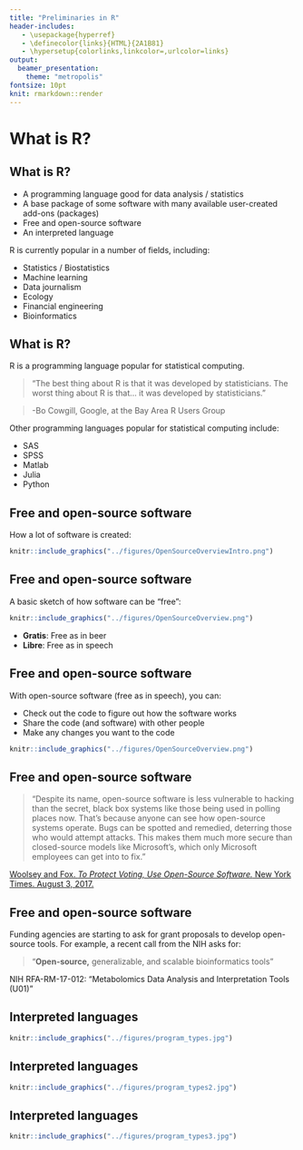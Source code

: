 ```yaml
---
title: "Preliminaries in R"
header-includes:
   - \usepackage{hyperref}
   - \definecolor{links}{HTML}{2A1B81}
   - \hypersetup{colorlinks,linkcolor=,urlcolor=links}
output: 
  beamer_presentation:
    theme: "metropolis"
fontsize: 10pt
knit: rmarkdown::render
---
```


# What is R?

## What is R?

- A programming language good for data analysis / statistics
- A base package of some software with many available user-created add-ons (packages)
- Free and open-source software
- An interpreted language

\bigskip

R is currently popular in a number of fields, including:

- Statistics / Biostatistics
- Machine learning
- Data journalism 
- Ecology 
- Financial engineering
- Bioinformatics

## What is R?

R is a programming language popular for statistical computing. \medskip

> "The best thing about R is that it was developed by statisticians. The worst thing about R is that... it was developed by statisticians."

> -Bo Cowgill, Google, at the Bay Area R Users Group

Other programming languages popular for statistical computing include: 

- SAS
- SPSS
- Matlab
- Julia
- Python

<!-- ## Free and open-source software -->

<!-- ```{r echo = FALSE, out.width = "150pt", fig.align='center'} -->
<!-- knitr::include_graphics("../figures/stallman") -->
<!-- ``` -->

<!-- \footnotesize Source: Ruben Rodriguez.  -->
<!-- licensed under the [Creative Commons Attribution 4.0 International license](https://creativecommons.org/licenses/by/4.0/deed.en). -->

<!-- [Stallman story] -->

## Free and open-source software

How a lot of software is created:

```r
knitr::include_graphics("../figures/OpenSourceOverviewIntro.png")
```

## Free and open-source software

A basic sketch of how software can be "free":

```r
knitr::include_graphics("../figures/OpenSourceOverview.png")
```

- **Gratis**: Free as in beer
- **Libre**: Free as in speech

## Free and open-source software

With open-source software (free as in speech), you can:

- Check out the code to figure out how the software works
- Share the code (and software) with other people
- Make any changes you want to the code

```r
knitr::include_graphics("../figures/OpenSourceOverview.png")
```

<!-- ## Open-source software -->

<!-- > "Open-source software is simply software for which the original source code is made freely available and may be redistributed and modified. ... Open-source systems are tried and tested. A majority of supercomputers use them. The Defense Department, NASA and the United States Air Force all use open-source systems, because they know this provides far more security. Every step in our voting process should use software that follows these examples." -->

<!-- [Woolsey and Fox. *To Protect Voting, Use Open-Source Software.* New York Times. August 3, 2017.](https://www.nytimes.com/2017/08/03/opinion/open-source-software-hacker-voting.html?mcubz=3) -->

## Free and open-source software

> "Despite its name, open-source software is less vulnerable to hacking than the secret, black box systems like those being used in polling places now. That’s because anyone can see how open-source systems operate. Bugs can be spotted and remedied, deterring those who would attempt attacks. This makes them much more secure than closed-source models like Microsoft’s, which only Microsoft employees can get into to fix."

[Woolsey and Fox. *To Protect Voting, Use Open-Source Software.* New York Times. August 3, 2017.](https://www.nytimes.com/2017/08/03/opinion/open-source-software-hacker-voting.html?mcubz=3)

<!-- ## Open-source software -->

<!-- > "One reason for the software companies’ resistance is the belief that it’s impossible to make a profit from open-source software. This is a myth. Businesses that use open-source software still need all of the other things that software companies provide. Many major companies use open-source software in their products." -->

<!-- [Woolsey and Fox. *To Protect Voting, Use Open-Source Software.* New York Times. August 3, 2017.](https://www.nytimes.com/2017/08/03/opinion/open-source-software-hacker-voting.html?mcubz=3) -->

## Free and open-source software

Funding agencies are starting to ask for grant proposals to develop open-source tools. For example, a recent call from the NIH asks for: \medskip

> "**Open-source,** generalizable, and scalable bioinformatics tools"

NIH RFA-RM-17-012: "Metabolomics Data Analysis and Interpretation Tools (U01)"

## Interpreted languages

```r
knitr::include_graphics("../figures/program_types.jpg")
```

## Interpreted languages

```r
knitr::include_graphics("../figures/program_types2.jpg")
```

## Interpreted languages

```r
knitr::include_graphics("../figures/program_types3.jpg")
```

